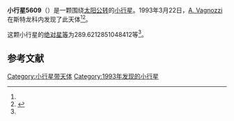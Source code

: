 {{Infobox planet
| bgcolour = #FFFFC0
| name = 5609 Stroncone
| symbol = 
| image = 
| caption = 
| discovery = yes
| discovery_ref = 
| discoverer = [[A._Vagnozzi|A. Vagnozzi]]
| discovery_site = [[斯特龙科内|斯特龙科内]] 
| discovered = 1993年3月22日
| designations = yes
| mp_name = 
| named_after = 
| alt_names = 1993 FU/ 1973 SW5 / 1978 PF1 / 1978 QB / 1989 RT4 / 1992 AG4
| mp_category = [[主带小行星|主带小行星]]
| orbit_ref = <ref name="a">[http://ssd.jpl.nasa.gov/sbdb.cgi?sstr=5609 5609 Stroncone] {{Wayback|url=http://ssd.jpl.nasa.gov/sbdb.cgi?sstr=5609 |date=20140925070448 }}，小行星數據庫瀏覽器（JPL Small-Body Database Browser）－[[美国国家航空航天局|美国国家航空航天局]]喷气推进实验室</ref>
| epoch = 2456400.5 (2013年4月18日更新)
| aphelion = {{convert|3.556240462971888|AU|km|3|abbr=on|lk=out}}
| perihelion = {{convert|2.641734906067731|AU|km|3|abbr=on}}
| semimajor = {{convert|3.098987684519809|AU|km|3|abbr=on}}
| eccentricity = 0.147549079
| period = 1992.637056 [[日|日]]<br />5.46[[儒略年|儒略年]]
| avg_speed = 
| inclination = 1.382423589349368
| asc_node = 4.348868246329819
| mean_anomaly = 
| arg_peri = 289.6212851048412
| satellites = 
| physical_characteristics = yes
| dimensions = 
| mass = 
| density = 
| surface_grav = 
| escape_velocity = 
| sidereal_day = 
| axial_tilt = 
| pole_ecliptic_lat = 
| pole_ecliptic_lon = 
| albedo = 
| temperatures= 
| temp_name1 = 
| mean_temp_1 = 
| max_temp_1 = 
| temp_name2 = 
| max_temp_2 = 
| spectral_type = 
| abs_magnitude = 289.6212851048412
}}

'''小行星5609'''（{{lang-en|5609 Stroncone}}）是一颗围绕[[太阳|太阳]][[公转|公转]]的[[小行星|小行星]]。1993年3月22日，[[A._Vagnozzi|A. Vagnozzi]]在斯特龙科内发现了此天体<ref name="a" /><ref>{{cite news|title=小行星列表|url=http://cfa-www.harvard.edu/iau/lists/NumberedMPs.txt|accessdate=2013-07-08|newspaper=哈佛大学|archive-date=2008-05-17|archive-url=https://web.archive.org/web/20080517010638/http://cfa-www.harvard.edu/iau/lists/NumberedMPs.txt|dead-url=no}}</ref>。

这颗小行星的[[绝对星等|绝对星等]]为289.6212851048412等<ref name="a" />。

==参考文献==
{{reflist}}
{{Minor Planet Number|[[小行星5608|小行星5608]]|[[小行星5610|小行星5610]]}}

{{小天体}}

[[Category:小行星带天体|Category:小行星带天体]]
[[Category:1993年发现的小行星|Category:1993年发现的小行星]]

{{asteroid-stub}}